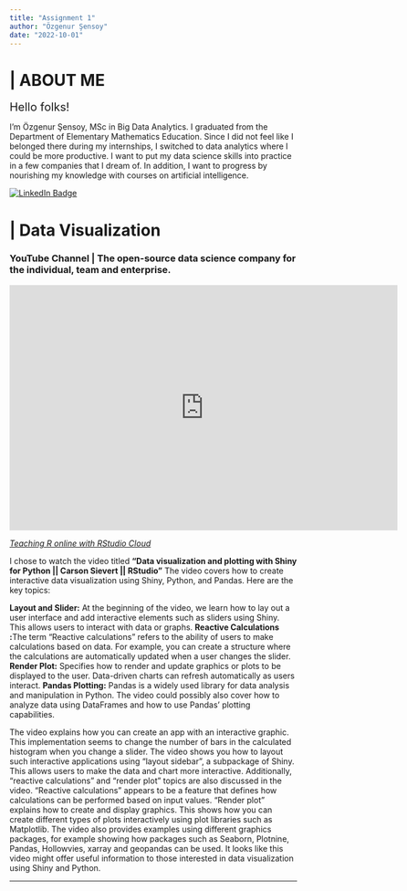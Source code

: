 ```yaml
---
title: "Assignment 1"
author: "Özgenur Şensoy"
date: "2022-10-01"
---
```


# \| ABOUT ME

[Hello folks!]{style="font-size: 20px;"}

I'm Özgenur Şensoy, MSc in Big Data Analytics. 
I graduated from the Department of Elementary Mathematics Education. Since I did not feel like I belonged there during my internships, I switched to data analytics where I could be more productive. I want to put my data science skills into practice in a few companies that I dream of. In addition, I want to progress by nourishing my knowledge with courses on artificial intelligence.

[![LinkedIn Badge](https://img.shields.io/badge/linkedin-%230077B5.svg?&style=for-the-badge&logo=linkedin&logoColor=white&color=071A2C)](https://www.linkedin.com/in/özgenurşensoy/) 

# \| Data Visualization

### YouTube Channel \| The open-source data science company for the individual, team and enterprise.

::: {style="text-align: center;"}
<iframe width="680" height="430" src="https://www.youtube.com/watch?v=5zJC0AB-UK8&list=PL9HYL-VRX0oTOK4cpbCbRk15K2roEgzVW&index=21" frameborder="0" allowfullscreen style="display: inline-block;"></iframe>
:::

[*Teaching R online with RStudio Cloud*](https://www.youtube.com/watch?v=5zJC0AB-UK8&list=PL9HYL-VRX0oTOK4cpbCbRk15K2roEgzVW&index=21)

I chose to watch the video titled **"Data visualization and plotting with Shiny for Python || Carson Sievert || RStudio"** The video covers how to create interactive data visualization using Shiny, Python, and Pandas. Here are the key topics:

**Layout and Slider:** At the beginning of the video, we learn how to lay out a user interface and add interactive elements such as sliders using Shiny. This allows users to interact with data or graphs.
**Reactive Calculations :**The term "Reactive calculations" refers to the ability of users to make calculations based on data. For example, you can create a structure where the calculations are automatically updated when a user changes the slider.
**Render Plot:** Specifies how to render and update graphics or plots to be displayed to the user. Data-driven charts can refresh automatically as users interact.
**Pandas Plotting:** Pandas is a widely used library for data analysis and manipulation in Python. The video could possibly also cover how to analyze data using DataFrames and how to use Pandas' plotting capabilities.

The video explains how you can create an app with an interactive graphic. This implementation seems to change the number of bars in the calculated histogram when you change a slider. The video shows you how to layout such interactive applications using "layout sidebar", a subpackage of Shiny. This allows users to make the data and chart more interactive. Additionally, "reactive calculations" and "render plot" topics are also discussed in the video. "Reactive calculations" appears to be a feature that defines how calculations can be performed based on input values. "Render plot" explains how to create and display graphics. This shows how you can create different types of plots interactively using plot libraries such as Matplotlib. The video also provides examples using different graphics packages, for example showing how packages such as Seaborn, Plotnine, Pandas, Hollowvies, xarray and geopandas can be used. It looks like this video might offer useful information to those interested in data visualization using Shiny and Python.

----

